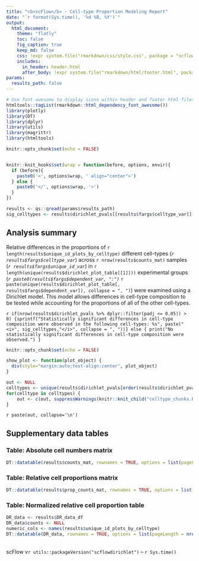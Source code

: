 ```yaml
---
title: "<b>scFlow</b> - Cell-type Proportion Modeling Report"
date: "`r format(Sys.time(), '%d %B, %Y')`"
output:
  html_document:
    theme: "flatly"
    toc: false
    fig_caption: true
    keep_md: false
    css: !expr system.file("rmarkdown/css/style.css", package = "scflowdirichlet")
    includes:
      in_header: header.html
      after_body: !expr system.file("rmarkdown/html/footer.html", package = "scflowdirichlet")
params:
  results_path: false
---
```


```r
# Use font awesome to display icons within header and footer html files
htmltools::tagList(rmarkdown::html_dependency_font_awesome())
library(plotly)
library(DT)
library(dplyr)
library(utils)
library(magrittr)
library(htmltools)

knitr::opts_chunk$set(echo = FALSE)


knitr::knit_hooks$set(wrap = function(before, options, envir){
  if (before){
    paste0('<', options$wrap, ' align="center">')
  } else {
    paste0('</', options$wrap, '>')
  }
})
```

```r
results <- qs::qread(params$results_path)
sig_celltypes <- results$dirichlet_pvals[[results$fargs$celltype_var]][results$dirichlet_pvals$padj <= 0.05]
```

## Analysis summary

Relative differences in the proportions of `r length(results$unique_id_plots_by_celltype)` different cell-types (_`r results$fargs$celltype_var`_) across `r nrow(results$counts_mat)` samples (_`r results$fargs$unique_id_var`_) in `r length(unique(results$dirichlet_plot_table[[1]]))` experimental groups (_`r paste0(results$fargs$dependent_var, ":")`_ `r paste(unique(results$dirichlet_plot_table[, results$fargs$dependent_var]), collapse = ", ")`) were examined using a Dirichlet model.  This model allows differences in cell-type composition to be tested while accounting for the proportions of all of the other cell-types.

`r if(nrow(results$dirichlet_pvals %>% dplyr::filter(padj <= 0.05)) > 0) {sprintf("Statistically significant differences in cell-type composition were observed in the following cell-types: %s", paste("<i>", sig_celltypes,"</i>", collapse = ", "))} else { print("No statistically significant differences in cell-type composition were observed.") }`

```r
knitr::opts_chunk$set(echo = FALSE)

show_plot <- function(plot_object) {
  div(style="margin:auto;text-align:center", plot_object)
}

out <- NULL
celltypes <- unique(results$dirichlet_pvals[order(results$dirichlet_pvals$padj),][[results$fargs$celltype_var]]) #ordered by pvalue
for(celltype in celltypes) {
    out <- c(out, suppressWarnings(knitr::knit_child("celltype_chunks.Rmd")))
}
```

`r paste(out, collapse='\n')`

## Supplementary data tables
### Table: Absolute cell numbers matrix
```r
DT::datatable(results$counts_mat, rownames = TRUE, options = list(pageLength = nrow(results$counts_mat), scrollX=T, columnDefs = list(list(className = 'dt-left', targets = "_all"))), escape = FALSE )
```

### Table: Relative cell proportions matrix
```r

DT::datatable(results$prop_counts_mat, rownames = TRUE, options = list(pageLength = nrow(results$prop_counts_mat), scrollX=T, columnDefs = list(list(className = 'dt-left', targets = "_all"))), escape = FALSE) %>% DT::formatRound(columns = colnames(results$prop_counts_mat), digits = 3)
```

### Table: Normalized relative cell proportion table
```r
DR_data <- results$DR_data_df
DR_data$counts <- NULL
numeric_cols <- names(results$unique_id_plots_by_celltype)
DT::datatable(DR_data, rownames = TRUE, options = list(pageLength = nrow(DR_data), scrollX=T, columnDefs = list(list(className = 'dt-left', targets = "_all"))), escape = FALSE) %>% DT::formatRound(columns = numeric_cols, digits = 3)
```

<br>scFlow v`r utils::packageVersion("scflowdirichlet")` -- `r Sys.time()`
